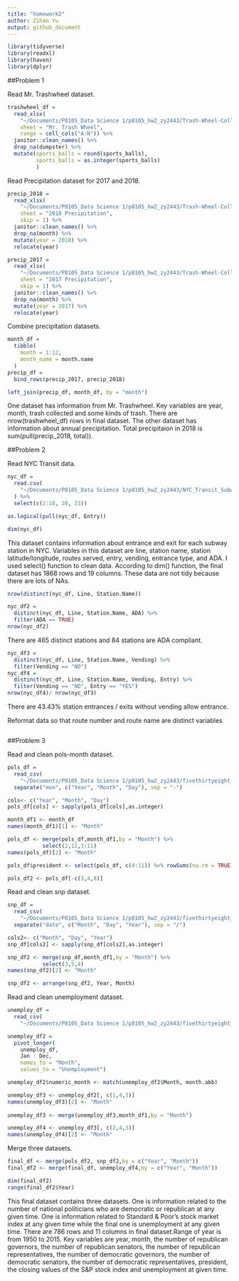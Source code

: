 ```yaml
---
title: "homework2"
author: Zihan Yu
output: github_document
---
```


```r
library(tidyverse)
library(readxl)
library(haven)
library(dplyr)
```

##Problem 1

Read Mr. Trashwheel dataset.

```r
trashwheel_df = 
  read_xlsx(
    "~/Documents/P8105_Data Science 1/p8105_hw2_zy2443/Trash-Wheel-Collection-Totals-8-6-19.xlsx",
    sheet = "Mr. Trash Wheel",
    range = cell_cols("A:N")) %>%
  janitor::clean_names() %>%
  drop_na(dumpster) %>%
  mutate(sports_balls = round(sports_balls),
         sports_balls = as.integer(sports_balls)
         )
```

Read Precipitation dataset for 2017 and 2018.

```r
precip_2018 =
  read_xlsx(
    "~/Documents/P8105_Data Science 1/p8105_hw2_zy2443/Trash-Wheel-Collection-Totals-8-6-19.xlsx",
    sheet = "2018 Precipitation",
    skip = 1) %>%
  janitor::clean_names() %>%
  drop_na(month) %>%
  mutate(year = 2018) %>%
  relocate(year)

precip_2017 =
  read_xlsx(
    "~/Documents/P8105_Data Science 1/p8105_hw2_zy2443/Trash-Wheel-Collection-Totals-8-6-19.xlsx",
    sheet = "2017 Precipitation",
    skip = 1) %>%
  janitor::clean_names() %>%
  drop_na(month) %>%
  mutate(year = 2017) %>%
  relocate(year)
```

Combine precipitation datasets.

```r
month_df = 
  tibble(
    month = 1:12,
    month_name = month.name
  )
precip_df = 
  bind_rows(precip_2017, precip_2018) 

left_join(precip_df, month_df, by = "month")
```
One dataset has information from Mr. Trashwheel. Key variables are year, month, trash collected and some kinds of trash. There are nrow(trashwheel_df) rows in final dataset. The other dataset has information about annual precipitation. Total precipitaion in 2018 is sum(pull(precip_2018, total)). 

##Problem 2

Read NYC Transit data.

```r
nyc_df = 
  read.csv(
    "~/Documents/P8105_Data Science 1/p8105_hw2_zy2443/NYC_Transit_Subway_Entrance_And_Exit_Data.csv"
  ) %>%
  select(c(2:18, 20, 23))

as.logical(pull(nyc_df, Entry))

dim(nyc_df)
```
This dataset contains information about entrance and exit for each subway station in NYC. Variables in this dataset are line, station name, station latitude/longitude, routes served, entry, vending, entrance type, and ADA. I used select() function to clean data. According to dim() function, the final dataset has 1868 rows and 19 columns. These data are not tidy because there are lots of NAs.

```r
nrow(distinct(nyc_df, Line, Station.Name))

nyc_df2 =
  distinct(nyc_df, Line, Station.Name, ADA) %>% 
  filter(ADA == TRUE)
nrow(nyc_df2)

```
There are 465 distinct stations and 84 stations are ADA compliant.

```r
nyc_df3 = 
  distinct(nyc_df, Line, Station.Name, Vending) %>% 
  filter(Vending == "NO")
nyc_df4 =
  distinct(nyc_df, Line, Station.Name, Vending, Entry) %>% 
  filter(Vending == "NO", Entry == "YES") 
nrow(nyc_df4)/ nrow(nyc_df3)
```
There are 43.43% station entrances / exits without vending allow entrance.

Reformat data so that route number and route name are distinct variables
```r

```

##Problem 3

Read and clean pols-month dataset.

```r
pols_df = 
  read_csv(
    "~/Documents/P8105_Data Science 1/p8105_hw2_zy2443/fivethirtyeight_datasets/pols-month.csv") %>%
  separate("mon", c("Year", "Month", "Day"), sep = "-") 

cols<- c("Year", "Month", "Day")
pols_df[cols] <- sapply(pols_df[cols],as.integer)

month_df1 <- month_df
names(month_df1)[1] <- "Month"

pols_df <- merge(pols_df,month_df1,by = "Month") %>%
           select(2,12,3:11) 
names(pols_df)[2] <- "Month"

pols_df$president <- select(pols_df, c(4:11)) %>% rowSums(na.rm = TRUE)

pols_df2 <- pols_df[-c(3,4,8)]
```


Read and clean snp dataset.

```r
snp_df = 
  read_csv(
    "~/Documents/P8105_Data Science 1/p8105_hw2_zy2443/fivethirtyeight_datasets/snp.csv") %>%
  separate("date", c("Month", "Day", "Year"), sep = "/") 

cols2<- c("Month", "Day", "Year")
snp_df[cols2] <- sapply(snp_df[cols2],as.integer)

snp_df2 <- merge(snp_df,month_df1,by = "Month") %>%
           select(3,5,4) 
names(snp_df2)[2] <- "Month"

snp_df2 <- arrange(snp_df2, Year, Month)

```


Read and clean unemployment dataset.

```r
unemploy_df =
  read_csv(
    "~/Documents/P8105_Data Science 1/p8105_hw2_zy2443/fivethirtyeight_datasets/unemployment.csv")

unemploy_df2 =
  pivot_longer(
    unemploy_df, 
    Jan : Dec,
    names_to = "Month", 
    values_to = "Unemployment")

unemploy_df2$numeric_month <- match(unemploy_df2$Month, month.abb)

unemploy_df3 <- unemploy_df2[, c(1,4,3)] 
names(unemploy_df3)[2] <- "Month"
                
unemploy_df3 <- merge(unemploy_df3,month_df1,by = "Month") 

unemploy_df4 <- unemploy_df3[, c(2,4,3)]
names(unemploy_df4)[2] <- "Month"

```


Merge three datasets.

```r
final_df <- merge(pols_df2, snp_df2,by = c("Year", "Month"))
final_df2 <- merge(final_df, unemploy_df4,by = c("Year", "Month"))

dim(final_df2)
range(final_df2$Year)
```

This final dataset contains three datasets. One is information related to the number of national politicians who are democratic or republican at any given time. One is information related to Standard & Poor’s stock market index at any given time while the final one is unemployment at any given time. There are 786 rows and 11 columns in final dataset.Range of year is from 1950 to 2015. Key variables are year, month, the number of republican governors, the number of republican senators, the number of republican representatives, the number of democratic governors, the number of democratic senators, the number of democratic representatives, president, the closing values of the S&P stock index and unemployment at given time.